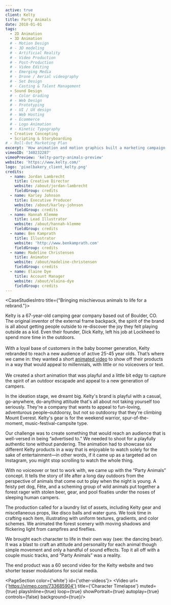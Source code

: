```yaml
---
active: true
client: Kelty
title: Party Animals
date: 2018-01-01
tags:
  - 2D Animation
  - 3D Animation
  # - Motion Design
  # - 3D modeling
  # - Artificial Reality
  # - Video Production
  # - Post-Production
  # - Video Editing
  # - Emerging Media
  # - Drone / Aerial videography
  # - Set Design
  # - Casting & Talent Management
  - Sound Design
  # - Color Grading
  # - Web Design
  # - Prototyping
  # - UI / UX design
  # - Web Hosting
  # - Ecommerce
  # - Logo Animation
  # - Kinetic Typography
  - Creative Concepting
  - Scripting & Storyboarding
# - Roll-Out Marketing Plan
excerpt: 'How animation and motion graphics built a marketing campaign that brought to life party animals stealing a camper’s gear that is Kelty.'
vimeoID: '340232287'
vimeoPreview: 'kelty-party-animals-preview'
website: 'https://www.kelty.com/'
logo: 'pixelbakery_client_kelty.png'
credits:
  - name: Jordan Lambrecht
    title: Creative Director
    website: /about/jordan-lambrecht
    fieldGroup: credits
  - name: Karley Johnson
    title: Executive Producer
    website: /about/karley-johnson
    fieldGroup: credits
  - name: Hannah Klemme
    title: Lead Illustrator
    website: /about/hannah-klemme
    fieldGroup: credits
  - name: Ben Kamprath
    title: Illustrator
    website: 'http://www.benkamprath.com'
    fieldGroup: credits
  - name: Madeline Christensen
    title: Animator
    website: /about/madeline-christensen
    fieldGroup: credits
  - name: Elaine Dye
    title: Account Manager
    website: /about/elaina-dye
    fieldGroup: credits
---
```


<CaseStudiesIntro title={"Bringing mischievous animals to life for a rebrand."}>

Kelty is a 67-year-old camping gear company based out of Boulder, CO. The original inventor of the external frame backpack, the spirit of the brand is all about getting people outside to re-discover the joy they felt playing outside as a kid. Even their founder, Dick Kelty, left his job at Lockheed to spend more time in the outdoors. <br/> <br/>With a loyal base of customers in the baby boomer generation, Kelty rebranded to reach a new audience of active 25-45 year olds. That’s where we came in: they wanted a short [animated video](/services/animation) to show off their products in a way that would appeal to millennials, with little or no voiceovers or text. <br/> <br/> We created a short animation that was playful and a little bit edgy to capture the spirit of an outdoor escapade and appeal to a new generation of campers.

</CaseStudiesIntro>
<CaseStudiesDescription textColor={'cream'} bgColor={'pink-lighter'} headerColor={'pink'} header={'Process'}>

In the ideation stage, we dreamt big. Kelty's brand is playful with a casual, go-anywhere, do-anything attitude that's all about not taking yourself too seriously. They're a company that wants to appeal to fun-loving, adventurous people–outdoorsy, but not so outdoorsy that they're climbing Mount Everest. Kelty's gear is for the weekend warrior, spur-of-the-moment, music-festival-campsite type.

Our challenge was to create something that would reach an audience that is well-versed in being “advertised to.” We needed to shoot for a playfully authentic tone without pandering. The animation had to showcase six different Kelty products in a way that is enjoyable to watch solely for the sake of entertainment—in other words, if it came up as a targeted ad on Instagram, you might stop scrolling to watch the whole thing.

With no voiceover or text to work with, we came up with the “Party Animals” concept. It tells the story of life after a long day outdoors from the perspective of animals that come out to play when the night is young. A feisty pet dog, Fête, and a scheming group of wild animals put together a forest rager with stolen beer, gear, and pool floaties under the noses of sleeping human campers.

The production called for a laundry list of assets, including Kelty gear and miscellaneous props, like disco balls and water guns. We took time in crafting each item, illustrating with uniform textures, gradients, and color schemes. We animated the forest scenery with moving shadows and flickering light from campfires and fireflies.

We brought each character to life in their own way (see: the dancing bear). It was a blast to craft an attitude and personality for each animal though simple movement and only a handful of sound effects. Top it all off with a couple music tracks, and “Party Animals” was a reality.

The end product was a 60 second video for the Kelty website and two shorter teaser modulations for social media.

</CaseStudiesDescription>

<PageSection color={'white'} id={'other-videos'}>
  <InnerWrapper>
  <Video url={'https://vimeo.com/733685904'} title={'Character Timelapse'} muted={true} playsInline={true} loop={true} showPortrait={true} autoplay={true} controls={false} background={true}/>
  </InnerWrapper>
</PageSection>
